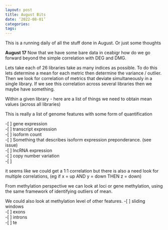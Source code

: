 ```yaml
---
layout: post
title: August Bits
date: ‘2022-08-01’
categories:
tags:
---
```


This is a running daily of all the stuff done in August.
Or just some thoughts


**August 17**
Now that we have some bare data in ceabigr how do we go forward beyond the simple correlation with DEG and DMG.

Lets take each of 26 libraries take as many indices as possible. To do this lets determine a mean for each metric then determine the variance / outlier. Then we look for correlation of metrics that deviate simultaneously in a single library. If we see this correlation across several libraries then we maybe have something.  

Within a given library - here are a list of things we need to obtain mean values (across all libraries)

This is really a list of genome features with some form of quantification

-[ ] gene expression     
-[ ] transcript expression    
-[ ] isoform count     
-[ ] Something that describes isoform expression preponderance. (see issue)    
-[ ] lncRNA expression    
-[ ] copy number variation  
-[ ]     


it seems like we could get a 1:1 correlation but there is also a need look for multiple correlations, (eg if x = up AND y = down THEN z = down)


From methylation perspective we can look at loci or gene methylation, using the same framework of identifying outliers of mean.

We could also look at methylation level of other features.
-[ ] sliding windows    
-[ ] exons    
-[ ] introns    
-[ ] te    
